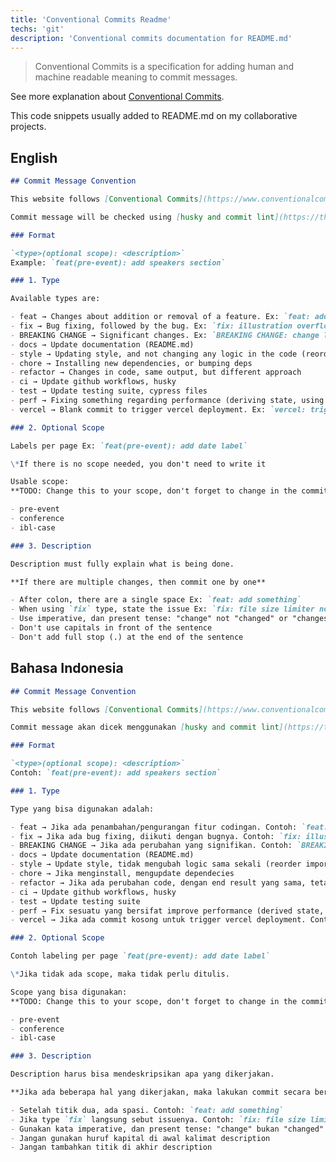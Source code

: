 ```yaml
---
title: 'Conventional Commits Readme'
techs: 'git'
description: 'Conventional commits documentation for README.md'
---
```


> Conventional Commits is a specification for adding human and machine readable meaning to commit messages.

See more explanation about [Conventional Commits](https://www.conventionalcommits.org/en/v1.0.0/).

This code snippets usually added to README.md on my collaborative projects.

## English

```md
## Commit Message Convention

This website follows [Conventional Commits](https://www.conventionalcommits.org/en/v1.0.0/)

Commit message will be checked using [husky and commit lint](https://theodorusclarence.com/library/husky-commitlint-prettier), you can't commit if not using the proper convention below.

### Format

`<type>(optional scope): <description>`
Example: `feat(pre-event): add speakers section`

### 1. Type

Available types are:

- feat → Changes about addition or removal of a feature. Ex: `feat: add table on landing page`, `feat: remove table from landing page`
- fix → Bug fixing, followed by the bug. Ex: `fix: illustration overflows in mobile view`
- BREAKING CHANGE → Significant changes. Ex: `BREAKING CHANGE: change login flow to not save token in localStorage`
- docs → Update documentation (README.md)
- style → Updating style, and not changing any logic in the code (reorder imports, fix whitespace, remove comments)
- chore → Installing new dependencies, or bumping deps
- refactor → Changes in code, same output, but different approach
- ci → Update github workflows, husky
- test → Update testing suite, cypress files
- perf → Fixing something regarding performance (deriving state, using memo, callback)
- vercel → Blank commit to trigger vercel deployment. Ex: `vercel: trigger deployment`

### 2. Optional Scope

Labels per page Ex: `feat(pre-event): add date label`

\*If there is no scope needed, you don't need to write it

Usable scope:
**TODO: Change this to your scope, don't forget to change in the commitlint.config.js**

- pre-event
- conference
- ibl-case

### 3. Description

Description must fully explain what is being done.

**If there are multiple changes, then commit one by one**

- After colon, there are a single space Ex: `feat: add something`
- When using `fix` type, state the issue Ex: `fix: file size limiter not working`
- Use imperative, dan present tense: "change" not "changed" or "changes"
- Don't use capitals in front of the sentence
- Don't add full stop (.) at the end of the sentence
```

## Bahasa Indonesia

```md
## Commit Message Convention

This website follows [Conventional Commits](https://www.conventionalcommits.org/en/v1.0.0/)

Commit message akan dicek menggunakan [husky and commit lint](https://theodorusclarence.com/library/husky-commitlint-prettier), jika convention salah, maka tidak bisa melakukan commit

### Format

`<type>(optional scope): <description>`
Contoh: `feat(pre-event): add speakers section`

### 1. Type

Type yang bisa digunakan adalah:

- feat → Jika ada penambahan/pengurangan fitur codingan. Contoh: `feat: add table on landing page`, `feat: remove table from landing page`
- fix → Jika ada bug fixing, diikuti dengan bugnya. Contoh: `fix: illustration overflows in mobile view`
- BREAKING CHANGE → Jika ada perubahan yang signifikan. Contoh: `BREAKING CHANGE: change login flow to not save token in localStorage`
- docs → Update documentation (README.md)
- style → Update style, tidak mengubah logic sama sekali (reorder import, fix whitespace, remove comment)
- chore → Jika menginstall, mengupdate dependecies
- refactor → Jika ada perubahan code, dengan end result yang sama, tetapi approach berbeda yang lebih baik.
- ci → Update github workflows, husky
- test → Update testing suite
- perf → Fix sesuatu yang bersifat improve performance (derived state, memo)
- vercel → Jika ada commit kosong untuk trigger vercel deployment. Contoh: `vercel: trigger deployment`

### 2. Optional Scope

Contoh labeling per page `feat(pre-event): add date label`

\*Jika tidak ada scope, maka tidak perlu ditulis.

Scope yang bisa digunakan:
**TODO: Change this to your scope, don't forget to change in the commitlint.config.js**

- pre-event
- conference
- ibl-case

### 3. Description

Description harus bisa mendeskripsikan apa yang dikerjakan.

**Jika ada beberapa hal yang dikerjakan, maka lakukan commit secara bertahap.**

- Setelah titik dua, ada spasi. Contoh: `feat: add something`
- Jika type `fix` langsung sebut issuenya. Contoh: `fix: file size limiter not working`
- Gunakan kata imperative, dan present tense: "change" bukan "changed" atau "changes"
- Jangan gunakan huruf kapital di awal kalimat description
- Jangan tambahkan titik di akhir description
```
